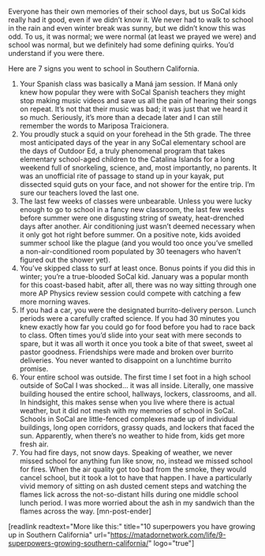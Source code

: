 Everyone has their own memories of their school days, but us SoCal kids really had it good, even if we didn’t know it. We never had to walk to school in the rain and even winter break was sunny, but we didn’t know this was odd. To us, it was normal; we were normal (at least we prayed we were) and school was normal, but we definitely had some defining quirks. You’d understand if you were there.

Here are 7 signs you went to school in Southern California.
1. Your Spanish class was basically a Maná jam session.
If Maná only knew how popular they were with SoCal Spanish teachers they might stop making music videos and save us all the pain of hearing their songs on repeat. It’s not that their music was bad; it was just that we heard it so much. Seriously, it’s more than a decade later and I can still remember the words to Mariposa Traicionera.
2. You proudly stuck a squid on your forehead in the 5th grade.
The three most anticipated days of the year in any SoCal elementary school are the days of Outdoor Ed, a truly phenomenal program that takes elementary school-aged children to the Catalina Islands for a long weekend full of snorkeling, science, and, most importantly, no parents. It was an unofficial rite of passage to stand up in your kayak, put dissected squid guts on your face, and not shower for the entire trip. I’m sure our teachers loved the last one.
3. The last few weeks of classes were unbearable.
Unless you were lucky enough to go to school in a fancy new classroom, the last few weeks before summer were one disgusting string of sweaty, heat-drenched days after another. Air conditioning just wasn’t deemed necessary when it only got hot right before summer. On a positive note, kids avoided summer school like the plague (and you would too once you’ve smelled a non-air-conditioned room populated by 30 teenagers who haven’t figured out the shower yet).
4. You’ve skipped class to surf at least once.
Bonus points if you did this in winter; you’re a true-blooded SoCal kid. January was a popular month for this coast-based habit, after all, there was no way sitting through one more AP Physics review session could compete with catching a few more morning waves.
5. If you had a car, you were the designated burrito-delivery person.
Lunch periods were a carefully crafted science. If you had 30 minutes you knew exactly how far you could go for food before you had to race back to class. Often times you’d slide into your seat with mere seconds to spare, but it was all worth it once you took a bite of that sweet, sweet al pastor goodness. Friendships were made and broken over burrito deliveries. You never wanted to disappoint on a lunchtime burrito promise.
6. Your entire school was outside.
The first time I set foot in a high school outside of SoCal I was shocked… it was all inside. Literally, one massive building housed the entire school, hallways, lockers, classrooms, and all. In hindsight, this makes sense when you live where there is actual weather, but it did not mesh with my memories of school in SoCal. Schools in SoCal are little-fenced complexes made up of individual buildings, long open corridors, grassy quads, and lockers that faced the sun. Apparently, when there’s no weather to hide from, kids get more fresh air.
7. You had fire days, not snow days.
Speaking of weather, we never missed school for anything fun like snow, no, instead we missed school for fires. When the air quality got too bad from the smoke, they would cancel school, but it took a lot to have that happen. I have a particularly vivid memory of sitting on ash dusted cement steps and watching the flames lick across the not-so-distant hills during one middle school lunch period. I was more worried about the ash in my sandwich than the flames across the way. [mn-post-ender]

[readlink readtext="More like this:" title="10 superpowers you have growing up in Southern California" url="https://matadornetwork.com/life/9-superpowers-growing-southern-california/" logo="true"]